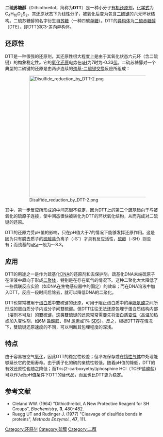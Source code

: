 {{Chembox
| Reference = <ref>''Merck Index'', 11th Edition, '''3382'''.</ref>
| ImageFile = Dithiothreitol.png
| ImageSize = 219px
| IUPACName = (''2S,3S'')-1,4-Bis-sulfanylbutane-2,3-diol
| OtherNames = 1,4-二硫苏糖醇、二硫代苏糖醇、Cleland试剂 
|Section1={{Chembox Identifiers
| ChemSpiderID_Ref = {{chemspidercite|correct|chemspider}}
| ChemSpiderID = 393541
| ChEMBL_Ref = {{ebicite|changed|EBI}}
| ChEMBL = 406270
| UNII_Ref = {{fdacite|correct|FDA}}
| UNII = T8ID5YZU6Y
| InChI = 1/C4H10O2S2/c5-3(1-7)4(6)2-8/h3-8H,1-2H2/t3-,4-/m1/s1
| InChIKey = VHJLVAABSRFDPM-QWWZWVQMBU
| StdInChI_Ref = {{stdinchicite|correct|chemspider}}
| StdInChI = 1S/C4H10O2S2/c5-3(1-7)4(6)2-8/h3-8H,1-2H2/t3-,4-/m1/s1
| StdInChIKey_Ref = {{stdinchicite|correct|chemspider}}
| StdInChIKey = VHJLVAABSRFDPM-QWWZWVQMSA-N
| CASNo_Ref = {{cascite|correct|CAS}}
| CASNo = 3483-12-3
| PubChem = 446094
| DrugBank_Ref = {{drugbankcite|correct|drugbank}}
| DrugBank = DB04447
| ChEBI_Ref = {{ebicite|correct|EBI}}
| ChEBI = 42170
| SMILES = C([C@H]([C@@H](CS)O)O)S
}}
|Section2 = {{Chembox Properties
|   Formula = C<sub>4</sub>H<sub>10</sub>O<sub>2</sub>S<sub>2</sub>
|   MolarMass = 154.253 
|   Appearance = 白色固体
|   Density = 
|   MeltingPt = 42-43 °C
|   BoilingPt = 125-130 °C （2 mmHg压力下）
|   Solubility = 可溶
  }}
| Section3 = {{Chembox Hazards
|   MainHazards = 
|   FlashPt = 
|   Autoignition = 
  }}
}}

'''二硫苏糖醇'''（Dithiothreitol，简称为'''DTT'''）是一种小分子[[有机化合物|有机]][[还原剂|还原剂]]，[[化学式|化学式]]为C<sub>4</sub>H<sub>10</sub>O<sub>2</sub>S<sub>2</sub>。其还原状态下为线性分子，被氧化后变为包含[[二硫键|二硫键]]的六元环状结构。二硫苏糖醇的名字衍生自[[苏糖|苏糖]]（一种四碳[[单糖|单糖]]）。DTT的[[异构体|异构体]]为[[二硫赤糖醇|二硫赤糖醇]]（DTE），即DTT的C3-差向异构体。

==还原性==
DTT是一种很强的还原剂，其还原性很大程度上是由于其氧化状态六元环（含二硫键）的构象稳定性。它的[[氧化还原|氧化还原]]电势在[[pH|pH]]为7时为-0.33[[伏特|伏]]。二硫苏糖醇对一个典型的二硫键的还原是由两步连续的[[巯基-二硫键交换|巯基-二硫键交换]]反应所组成：

:[[File:Disulfide_reduction_by_DTT-2.png|400px]]

其中，第一步反应所形成的中间态很不稳定，因为DTT上的第二个[[巯基|巯基]]趋向于与被氧化的硫原子连接，使中间态很快被转化为DTT的环状氧化结构，从而完成对二硫键的还原。

DTT的还原力受pH值的影响，只在pH值大于7的情况下能够发挥还原作用。这是因为只有脱去质子的[[硫醇盐|硫醇盐]]负离子（-S<sup>–</sup>）才具有反应活性，[[硫醇|硫醇]]（-SH）则没有；而巯基的[[pKa|pKa]]一般为～8.3。

==应用==
DTT的用途之一是作为巯基化[[DNA|DNA]]的还原剂和去保护剂。巯基化DNA末端硫原子在溶液中趋向于形成[[二聚体|二聚体]]，特别是在存在氧气的情况下。这种二聚化大大降低了一些偶联反应实验（如DNA在生物感应器中的固定）的效率；而在DNA溶液中加入DTT，反应一段时间后除去，就可以降低DNA的二聚化。

DTT也常常被用于[[蛋白质|蛋白质]]中雙硫键的还原，可用于阻止蛋白质中的[[半胱氨酸|半胱氨酸]]之间所形成的蛋白质分子内或分子间雙硫键。但DTT往往无法还原包埋于蛋白质结构内部（溶剂不可及）的雙硫键，这类雙硫键的还原常常需要先将蛋白质[[变性_(生物化学)|变性]]（高温加热或加入变性剂，如6M [[胍|盐酸胍]]、8M [[尿素|尿素]]或1% [[SDS|SDS]]）。反之，根据DTT存在情况下，雙硫键还原速度的不同，可以判断其包埋程度的深浅。

==特点==
由于容易被空气[[氧化|氧化]]，因此DTT的稳定性较差；但冷冻保存或在[[非活性氣體|惰性气体]]中处理能够延长它的使用寿命。由于质子化的硫的亲核性较低，随着pH值的降低，DTT的有效还原性也随之降低；而Tris(2-carboxyethyl)phosphine HCl（TCEP盐酸盐）可以作为低pH值条件下DTT的替代品，而且也比DTT更为稳定。

==参考文献==
{{Reflist}}
{{refbegin}}
* Cleland WW. (1964) "Dithiothreitol, A New Protective Reagent for SH Groups", ''Biochemistry'', '''3''', 480-482.
* Ruegg UT and Rudinger J. (1977) "Cleavage of disulfide bonds in proteins", ''Methods Enzymol.'', '''47''', 111.
{{refend}}

[[Category:还原剂|Category:还原剂]]
[[Category:硫醇|Category:硫醇]]
[[Category:二醇|Category:二醇]]